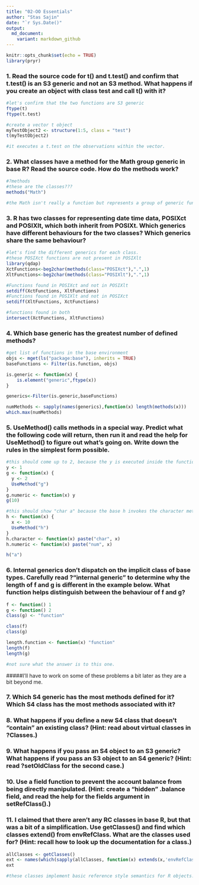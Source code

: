 ```yaml
---
title: "02-OO Essentials"
author: "Stas Sajin"
date: "`r Sys.Date()"
output:
  md_document:
    variant: markdown_github
---
```


```r
knitr::opts_chunk$set(echo = TRUE)
library(pryr)
```


### 1. Read the source code for t() and t.test() and confirm that t.test() is an S3 generic and not an S3 method. What happens if you create an object with class test and call t() with it?

```r
#let's confirm that the two functions are S3 generic
ftype(t)
ftype(t.test)

#create a vector t object
myTestObject2 <- structure(1:5, class = "test")
t(myTestObject2)

#it executes a t.test on the observations within the vector.
```

### 2. What classes have a method for the Math group generic in base R? Read the source code. How do the methods work?
```r
#?methods
#these are the classes???
methods("Math")

#the Math isn't really a function but represents a group of generic functions (e.g., +,-, sin, cos) that are supplied to other functions. Allows for the creation of more complex objects. 
```

### 3. R has two classes for representing date time data, POSIXct and POSIXlt, which both inherit from POSIXt. Which generics have different behaviours for the two classes? Which generics share the same behaviour?
```r
#let's find the different generics for each class.
#these POSIXct functions are not present in POSIXlt
library(qdap)
XctFunctions<-beg2char(methods(class="POSIXct"),".",1)
XltFunctions<-beg2char(methods(class="POSIXlt"),".",1)

#Functions found in POSIXct and not in POSIXlt
setdiff(XctFunctions, XltFunctions)
#Functions found in POSIXlt and not in POSIXct
setdiff(XltFunctions, XctFunctions)

#functions found in both
intersect(XctFunctions, XltFunctions)
```

### 4. Which base generic has the greatest number of defined methods?
```r
#get list of functions in the base environment
objs <- mget(ls("package:base"), inherits = TRUE)
baseFunctions <- Filter(is.function, objs)

is.generic <- function(x) {
    is.element("generic",ftype(x))
}

generics<-Filter(is.generic,baseFunctions)

numMethods <- sapply(names(generics),function(x) length(methods(x)))
which.max(numMethods)
```

### 5. UseMethod() calls methods in a special way. Predict what the following code will return, then run it and read the help for UseMethod() to figure out what's going on. Write down the rules in the simplest form possible.

```r
#this should come up to 2, because the y is executed inside the function g and not in the global environment
y <- 1
g <- function(x) {
  y <- 2
  UseMethod("g")
}
g.numeric <- function(x) y
g(10)

#this should show "char a" because the base h invokes the character method. If you execute something like `(h1)`, it will pass it to the numeric method and the ouput should be `num 1`.
h <- function(x) {
  x <- 10
  UseMethod("h")
}
h.character <- function(x) paste("char", x)
h.numeric <- function(x) paste("num", x)

h("a")
```


### 6. Internal generics don't dispatch on the implicit class of base types. Carefully read ?"internal generic" to determine why the length of f and g is different in the example below. What function helps distinguish between the behaviour of f and g?

```r
f <- function() 1
g <- function() 2
class(g) <- "function"

class(f)
class(g)

length.function <- function(x) "function"
length(f)
length(g)

#not sure what the answer is to this one.
```


#####I'll have to work on some of these problems a bit later as they are a bit beyond me.

### 7. Which S4 generic has the most methods defined for it? Which S4 class has the most methods associated with it?

### 8. What happens if you define a new S4 class that doesn't "contain" an existing class? (Hint: read about virtual classes in ?Classes.)

### 9. What happens if you pass an S4 object to an S3 generic? What happens if you pass an S3 object to an S4 generic? (Hint: read ?setOldClass for the second case.)

### 10. Use a field function to prevent the account balance from being directly manipulated. (Hint: create a "hidden" .balance field, and read the help for the fields argument in setRefClass().)

### 11. I claimed that there aren't any RC classes in base R, but that was a bit of a simplification. Use getClasses() and find which classes extend() from envRefClass. What are the classes used for? (Hint: recall how to look up the documentation for a class.)

```r
allClasses <- getClasses()
ext <- names(which(sapply(allClasses, function(x) extends(x,'envRefClass'))))
ext

#these classes implement basic reference style semantics for R objects.
```
